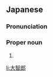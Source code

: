 ==Japanese==
{{ja-kanjitab|だい|ち|ろう}}

===Pronunciation===
{{ja-pron|だいちろう}}

===Proper noun===
{{ja-pos|proper|だいちろう}}

# {{given name|male|lang=ja|sort=だいちろう}}

[[li:大智郎]]